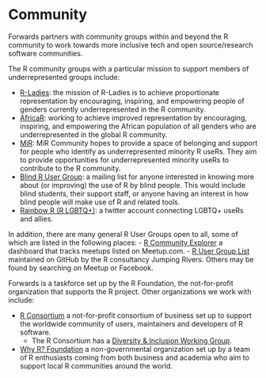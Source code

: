 
# Community

Forwards partners with community groups within and beyond the R community to work towards more inclusive tech and open source/research software communities.

The R community groups with a particular mission to support members of underrepresented groups include:

- [R-Ladies](https://rladies.org/): the mission of R-Ladies is to achieve proportionate representation by encouraging, inspiring, and empowering people of genders currently underrepresented in the R community. 
- [AfricaR](https://africa-r.org/): working to achieve improved representation by encouraging, inspiring, and empowering the African population of all genders who are underrepresented in the global R community.
- [MiR](https://mircommunity.com/): MiR Community hopes to provide a space of belonging and support for people who identify as underrepresented minority R useRs. They aim to provide opportunities for underrepresented minority useRs to contribute to the R community.
- [Blind R User Group](https://www.nfbnet.org/mailman/listinfo/blindrug_nfbnet.org): a mailing list for anyone interested in knowing more about (or improving) the use of R by blind people. This would include blind students, their support staff, or anyone having an interest in how blind people will make use of R and related tools.
- [Rainbow R (R LGBTQ+)](https://twitter.com/r_lgbtq): a twitter account connecting LGBTQ+ useRs and allies.

In addition, there are many general R User Groups open to all, some of which are listed in the following places:
 - [R Community Explorer](https://benubah.github.io/r-community-explorer/rugs.html) a dashboard that tracks meetups listed on Meetup.com.
 - [R User Group List](https://jumpingrivers.github.io/meetingsR/r-user-groups.html) maintained on GitHub by the R consultancy Jumping Rivers.
Others may be found by searching on Meetup or Facebook.

Forwards is a taskforce set up by the R Foundation, the not-for-profit organization that supports the R project. Other organizations we work with include:

- [R Consortium](https://www.r-consortium.org/about) a not-for-profit consortium of business set up to support the worldwide community of users, maintainers and developers of R software.
    - The R Consortium has a [Diversity & Inclusion Working Group](https://github.com/RConsortium/RCDI-WG/tree/master).
- [Why R? Foundation](http://whyr.pl/foundation/about/) a non-governmental organization set up by a team of R enthusiasts coming from both business and academia who aim to support local R communities around the world. 